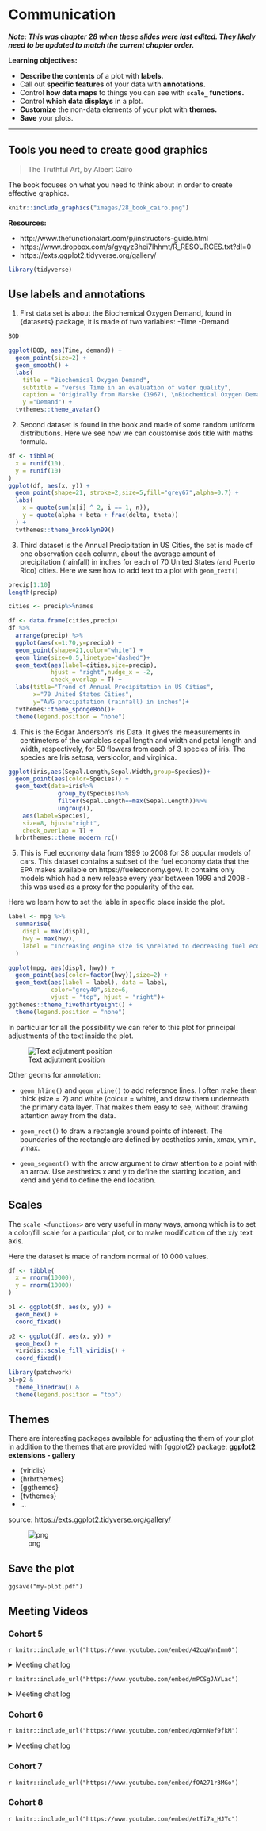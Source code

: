 # Communication

***Note: This was chapter 28 when these slides were last edited. They likely need to be updated to match the current chapter order.***

**Learning objectives:**

- **Describe the contents** of a plot with **labels.**
- Call out **specific features** of your data with **annotations.**
- Control **how data maps** to things you can see with **`scale_` functions.**
- Control **which data displays** in a plot.
- **Customize** the non-data elements of your plot with **themes.**
- **Save** your plots.

-------------

## Tools you need to create good graphics

>  The Truthful Art, by Albert Cairo

The book focuses on what you need to think about in order to create effective graphics.

```r
knitr::include_graphics("images/28_book_cairo.png")
```

**Resources:**

- http://www.thefunctionalart.com/p/instructors-guide.html
- https://www.dropbox.com/s/gyqyz3hei7lhhmt/R_RESOURCES.txt?dl=0
- https://exts.ggplot2.tidyverse.org/gallery/

```r
library(tidyverse)
```


## Use labels and annotations

1.  First data set is about the Biochemical Oxygen Demand, found in {datasets} package, it is made of two variables:
-Time
-Demand

```r
BOD 
```


```r
ggplot(BOD, aes(Time, demand)) +
  geom_point(size=2) +
  geom_smooth() +
  labs(
    title = "Biochemical Oxygen Demand",
    subtitle = "versus Time in an evaluation of water quality",
    caption = "Originally from Marske (1967), \nBiochemical Oxygen Demand Data Interpretation Using Sum of Squares Surface M.Sc. Thesis, \nUniversity of Wisconsin – Madison.",
    y ="Demand") +
  tvthemes::theme_avatar()
```

2.  Second dataset is found in the book and made of some random uniform distributions.
Here we see how we can coustomise axis title with maths formula.

```r
df <- tibble(
  x = runif(10),
  y = runif(10)
)
ggplot(df, aes(x, y)) +
  geom_point(shape=21, stroke=2,size=5,fill="grey67",alpha=0.7) +
  labs(
    x = quote(sum(x[i] ^ 2, i == 1, n)),
    y = quote(alpha + beta + frac(delta, theta))
  ) +
  tvthemes::theme_brooklyn99()
```

3. Third dataset is the Annual Precipitation in US Cities, the set is made of one observation each column, about the average amount of precipitation (rainfall) in inches for each of 70 United States (and Puerto Rico) cities.
Here we see how to add text to a plot with `geom_text()`

```r
precip[1:10]
length(precip)
```

```r
cities <- precip%>%names

df <- data.frame(cities,precip)
df %>%
  arrange(precip) %>%
  ggplot(aes(x=1:70,y=precip)) +
  geom_point(shape=21,color="white") +
  geom_line(size=0.5,linetype="dashed")+
  geom_text(aes(label=cities,size=precip),
            hjust = "right",nudge_x = -2,
            check_overlap = T) +
  labs(title="Trend of Annual Precipitation in US Cities",
       x="70 United States Cities",
       y="AVG precipitation (rainfall) in inches")+
  tvthemes::theme_spongeBob()+
  theme(legend.position = "none")
```

4. This is the Edgar Anderson's Iris Data. It gives the measurements in centimeters of the variables sepal length and width and petal length and width, respectively, for 50 flowers from each of 3 species of iris. The species are Iris setosa, versicolor, and virginica.

```r
ggplot(iris,aes(Sepal.Length,Sepal.Width,group=Species))+
  geom_point(aes(color=Species)) +
  geom_text(data=iris%>%
              group_by(Species)%>%
              filter(Sepal.Length==max(Sepal.Length))%>%
              ungroup(),
    aes(label=Species),
    size=8, hjust="right",
    check_overlap = T) +
  hrbrthemes::theme_modern_rc()
```

5. This is Fuel economy data from 1999 to 2008 for 38 popular models of cars. This dataset contains a subset of the fuel economy data that the EPA makes available on https://fueleconomy.gov/. It contains only models which had a new release every year between 1999 and 2008 - this was used as a proxy for the popularity of the car.

Here we learn how to set the lable in specific place inside the plot.
```r
label <- mpg %>%
  summarise(
    displ = max(displ),
    hwy = max(hwy),
    label = "Increasing engine size is \nrelated to decreasing fuel economy."
  )

ggplot(mpg, aes(displ, hwy)) +
  geom_point(aes(color=factor(hwy)),size=2) +
  geom_text(aes(label = label), data = label, 
            color="grey40",size=6,
            vjust = "top", hjust = "right")+
ggthemes::theme_fivethirtyeight() +
  theme(legend.position = "none")
```

In particular for all the possibility we can refer to this plot for principal adjustments of the text inside the plot.

![Text adjutment position](images/28_just-1.png)

Other geoms for annotation:

- `geom_hline()` and `geom_vline()` to add reference lines. I often make them thick (size = 2) and white (colour = white), and draw them underneath the primary data layer. That makes them easy to see, without drawing attention away from the data.

- `geom_rect()` to draw a rectangle around points of interest. The boundaries of the rectangle are defined by aesthetics xmin, xmax, ymin, ymax.

- `geom_segment()` with the arrow argument to draw attention to a point with an arrow. Use aesthetics x and y to define the starting location, and xend and yend to define the end location.


## Scales

The `scale_<functions>` are very useful in many ways, among which is to set a color/fill scale for a particular plot, or to make modification of the x/y text axis.

Here the dataset is made of random normal of 10 000 values.

```r
df <- tibble(
  x = rnorm(10000),
  y = rnorm(10000)
)

p1 <- ggplot(df, aes(x, y)) +
  geom_hex() +
  coord_fixed() 

p2 <- ggplot(df, aes(x, y)) +
  geom_hex() +
  viridis::scale_fill_viridis() +
  coord_fixed()

library(patchwork)
p1+p2 &
  theme_linedraw() &
  theme(legend.position = "top")
```

## Themes

There are interesting packages available for adjusting the them of your plot in addition to the themes that are provided with {ggplot2} package: **ggplot2 extensions - gallery**

- {viridis}
- {hrbrthemes}
- {ggthemes}
- {tvthemes}
- ...

source: [https://exts.ggplot2.tidyverse.org/gallery/](https://exts.ggplot2.tidyverse.org/gallery/)

![png](images/28_themes.png)


## Save the plot

`ggsave("my-plot.pdf")`


## Meeting Videos

### Cohort 5

`r knitr::include_url("https://www.youtube.com/embed/42cqVanImm0")`

<details>
  <summary> Meeting chat log </summary>
  
```
00:08:21	Jon Harmon (jonthegeek):	https://twitter.com/skyetetra/status/1501268379386081285
00:13:33	Federica Gazzelloni:	http://www.thefunctionalart.com/p/instructors-guide.html
https://www.dropbox.com/s/gyqyz3hei7lhhmt/R_RESOURCES.txt?dl=0
https://exts.ggplot2.tidyverse.org/gallery/
00:36:52	Njoki Njuki Lucy:	in the ggplot()
01:09:05	Njoki Njuki Lucy:	I am so interested
01:11:48	Becki R. (she/her):	See you all next week!
```
</details>

`r knitr::include_url("https://www.youtube.com/embed/mPCSgJAYLac")`

<details>
  <summary> Meeting chat log </summary>
  
```
00:10:30	Ryan Metcalf:	https://www.rstudio.com/conference/
00:33:38	shamsuddeen:	Yes
00:33:53	shamsuddeen:	ISLR should be first !
00:37:08	Ryan Metcalf:	https://www.manning.com/books/human-in-the-loop-machine-learning?query=Human%20in%20the%20Loop
00:38:23	shamsuddeen:	SMLTR
00:39:50	shamsuddeen:	Human-in-the-Loop Machine Learning. When is this starting ?
00:40:10	shamsuddeen:	ok
00:50:30	shamsuddeen:	Any book on Torch coming?
00:54:25	shamsuddeen:	Data Science at Command Line 2e: https://datascienceatthecommandline.com/2e/
00:54:38	shamsuddeen:	Wanna start this !
01:01:01	Federica Gazzelloni:	https://r4ds.io/clubdeck
01:12:22	shamsuddeen:	Applied Predictive Modelling?
```
</details>

### Cohort 6

`r knitr::include_url("https://www.youtube.com/embed/qQrnNef9fkM")`

<details>
  <summary> Meeting chat log </summary>
  
```
00:09:51	Marielena Soilemezidi:	http://www.thefunctionalart.com/p/instructors-guide.html
https://www.dropbox.com/s/gyqyz3hei7lhhmt/R_RESOURCES.txt?dl=0
https://exts.ggplot2.tidyverse.org/gallery/
00:26:20	Daniel:	underscore
00:26:32	Daniel:	It is called an “underscore”
00:42:17	Daniel:	I can’t see the screen anymore
00:43:00	Daniel:	All good now
00:44:57	Marielena Soilemezidi:	https://github.com/jrnold/ggthemes)
00:55:42	Daniel:	https://stackoverflow.com/questions/23957278/how-to-add-table-of-contents-in-rmarkdown
01:03:59	Daniel:	It’s fine, sorry my internet went off
01:04:17	Marielena Soilemezidi:	http://shiny.rstudio.com/.
01:05:04	Marielena Soilemezidi:	http://rmarkdown.rstudio.com/rmarkdown_websites.html.
01:07:21	Marielena Soilemezidi:	http://colinpurrington.com/tips/lab-notebooks
01:10:02	Marielena Soilemezidi:	https://quarto.org/
```
</details>


### Cohort 7

`r knitr::include_url("https://www.youtube.com/embed/fOA271r3MGo")`


### Cohort 8

`r knitr::include_url("https://www.youtube.com/embed/etTi7a_HJTc")`

